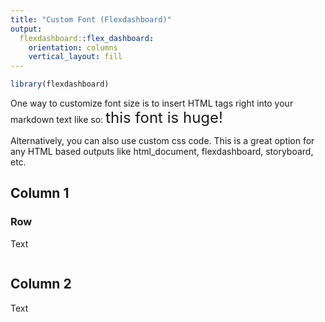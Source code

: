 ```yaml
---
title: "Custom Font (Flexdashboard)"
output: 
  flexdashboard::flex_dashboard: 
    orientation: columns 
    vertical_layout: fill
---
```


```r
library(flexdashboard)
```


One way to customize font size is to insert HTML tags right into your markdown text like so: <font size="5"> this font is huge!</font>

Alternatively, you can also use custom css code. This is a great option for any HTML based outputs like html_document, flexdashboard, storyboard, etc.

## Column 1 

### Row
Text

```r

```



## Column 2 
Text
